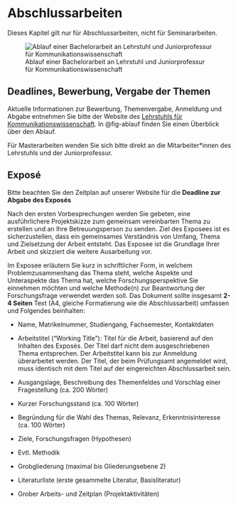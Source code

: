 # Abschlussarbeiten

::: callout-important
Dieses Kapitel gilt nur für Abschlussarbeiten, nicht für Seminararbeiten.
:::

![Ablauf einer Bachelorarbeit an Lehrstuhl und Juniorprofessur für Kommunikationswissenschaft](img/ablauf){#fig-ablauf fig-align="center"}

## Deadlines, Bewerbung, Vergabe der Themen

Aktuelle Informationen zur Bewerbung, Themenvergabe, Anmeldung und Abgabe entnehmen Sie bitte der Website des [Lehrstuhls für Kommunikationswissenschaft](https://www.kowi.rw.fau.de/studium/abschlussarbeiten/). In @fig-ablauf finden Sie einen Überblick über den Ablauf.

Für Masterarbeiten wenden Sie sich bitte direkt an die Mitarbeiter\*innen des Lehrstuhls und der Juniorprofessur.

## Exposé

Bitte beachten Sie den Zeitplan auf unserer Website für die **Deadline zur Abgabe des Exposés**

Nach den ersten Vorbesprechungen werden Sie gebeten, eine ausführlichere Projektskizze zum gemeinsam vereinbarten Thema zu erstellen und an Ihre Betreuungsperson zu senden. Ziel des Exposees ist es sicherzustellen, dass ein gemeinsames Verständnis von Umfang, Thema und Zielsetzung der Arbeit entsteht. Das Exposee ist die Grundlage Ihrer Arbeit und skizziert die weitere Ausarbeitung vor.

Im Exposee erläutern Sie kurz in schriftlicher Form, in welchem Problemzusammenhang das Thema steht, welche Aspekte und Unteraspekte das Thema hat, welche Forschungsperspektive Sie einnehmen möchten und welche Methode(n) zur Beantwortung der Forschungsfrage verwendet werden soll. Das Dokument sollte insgesamt **2-4 Seiten** Text (A4, gleiche Formatierung wie die Abschlussarbeit) umfassen und Folgendes beinhalten:

-   Name, Matrikelnummer, Studiengang, Fachsemester, Kontaktdaten

-   Arbeitstitel ("Working Title"): Titel für die Arbeit, basierend auf den Inhalten des Exposés. Der Titel darf nicht dem ausgeschriebenen Thema entsprechen. Der Arbeitstitel kann bis zur Anmeldung überarbeitet werden. Der Titel, der beim Prüfungsamt angemeldet wird, muss identisch mit dem Titel auf der eingereichten Abschlussarbeit sein.

-   Ausgangslage, Beschreibung des Themenfeldes und Vorschlag einer Fragestellung (ca. 200 Wörter)

-   Kurzer Forschungsstand (ca. 100 Wörter)

-   Begründung für die Wahl des Themas, Relevanz, Erkenntnisinteresse (ca. 100 Wörter)

-   Ziele, Forschungsfragen (Hypothesen)

-   Evtl. Methodik

-   Grobgliederung (maximal bis Gliederungsebene 2)

-   Literaturliste (erste gesammelte Literatur, Basisliteratur)

-   Grober Arbeits- und Zeitplan (Projektaktivitäten)
